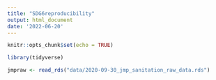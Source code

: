 ```yaml
---
title: "SDG6reproducibility"
output: html_document
date: '2022-06-20'
---
```


```r
knitr::opts_chunk$set(echo = TRUE)
```


```r
library(tidyverse)
```

```r

jmpraw <- read_rds("data/2020-09-30_jmp_sanitation_raw_data.rds")
```


